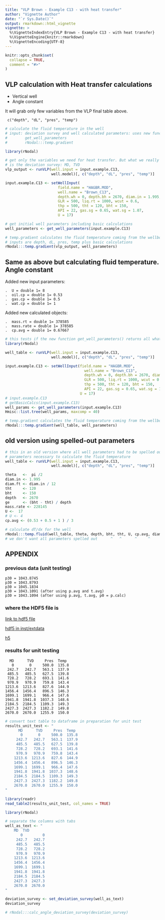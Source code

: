 ```yaml
---
title: "VLP Brown - Example C13 - with heat transfer"
author: "Vignette Author"
date: "`r Sys.Date()`"
output: rmarkdown::html_vignette
vignette: >
  %\VignetteIndexEntry{VLP Brown - Example C13 - with heat transfer}
  %\VignetteEngine{knitr::rmarkdown}
  %\VignetteEncoding{UTF-8}
---
```


```r
knitr::opts_chunk$set(
  collapse = TRUE,
  comment = "#>"
)
```


## VLP calculation with Heat transfer calculations
* Vertical well
* Angle constant

It will grab only few variables from the VLP final table above.
     
     c("depth", "dL", "pres", "temp")

```r
# calculate the fluid temperature in the well
# input: deviation survey and well calculated parameters: uses new functions: 
#        get_well_parameters
#        rNodal:::temp.gradient

library(rNodal)

# get only the variables we need for heat transfer. But what we really want 
# is the deviation survey: MD, TVD
vlp_output <- runVLP(well.input = input.example.C13, 
                     well.model)[, c("depth", "dL", "pres", "temp")]    

input.example.C13 <- setWellInput(
                        field.name = "HAGBR.MOD",
                        well.name = "Brown_C13", 
                        depth.wh = 0, depth.bh = 2670, diam.in = 1.995, 
                        GLR = 500, liq.rt = 1000, wcut = 0.6, 
                        thp = 500, tht = 120, bht = 150, 
                        API = 22, gas.sg = 0.65, wat.sg = 1.07,
                        U = 17)

# get initial well parameters including basic calculations
well_parameters <- get_well_parameters(input.example.C13)

# temp.gradient calculates the fluid temperature coming from the wellbore
# inputs are depth, dL, pres, temp plus basic calculations
rNodal:::temp.gradient(vlp_output, well_parameters)         

```

## Same as above but calculating fluid temperature. Angle constant

Added new input parameters:

    .  U = double 1= 8
    .  oil.cp = double 1= 0.53
    .  gas.cp = double 1= 0.5
    .  wat.cp = double 1= 1
    
Added new calculated objects:

    .  mass.rt = double 1= 378585
    .  mass.rate = double 1= 378585
    .  cp.avg = double 1= 0.67667


```r
# this tests if the new function get_well_parameters() returns all what's needed for heat transfer
library(rNodal)

well_table <- runVLP(well.input = input.example.C13, 
                     well.model)[, c("depth", "dL", "pres", "temp")]   

input.example.C13 <- setWellInput(field.name = "HAGBR.MOD",
                                    well.name = "Brown_C13", 
                                    depth.wh = 0, depth.bh = 2670, diam.in = 1.995, 
                                    GLR = 500, liq.rt = 1000, wcut = 0.6, 
                                    thp = 500, tht = 120, bht = 150, 
                                    API = 22, gas.sg = 0.65, wat.sg = 1.07,
                                  U = 17)
# input.example.C13
# getBasicCalcs(input.example.C13)
well_params <- get_well_parameters(input.example.C13)
Hmisc::list.tree(well_params, maxcomp = 40)

# temp.gradient calculates the fluid temperature coming from the wellbore
rNodal:::temp.gradient(well_table, well_parameters)    
```

## old version using spelled-out parameters

```r
# this in an old version where all well parameters had to be spelled out
# parameters necessary to calculate the fluid temperature
well_table <- runVLP(well.input = input.example.C13, 
                     well.model)[, c("depth", "dL", "pres", "temp")] 

theta   <-  pi /2
diam.in <- 1.995
diam.ft <- diam.in / 12
tht     <- 120
bht     <- 150
depth   <- 2670
ge      <- (bht - tht) / depth
mass.rate <- 228145
U <-  17
# U <- 4
cp.avg <- (0.53 + 0.5 + 1 ) / 3

# calculate dT/dx for the well
rNodal:::temp.fluid(well_table, theta, depth, bht, tht, U, cp.avg, diam.ft, mass.rate)
# we don't want all parameters spelled out      ^   ^      ^     ^      ^      ^     
```



## APPENDIX

### previous data (unit testing)

    p30 = 1043.8745
    p30 = 1043.8793
    p30 = 1045.1834
    p30 = 1043.1091 (after using p.avg and t.avg)
    p30 = 1043.1094 (after using p.avg, t.avg, p0 = p.calc)


### where the HDF5 file is

[link to hdf5 file](C:\Users\msfz751\AppData\Local\Temp\RtmpEbxvPR\file40c0446c2f7.h5)

[hdf5 in inst/extdata](I:\src\rNodal\inst\extdata\brown_c13.h5)

[h5](C:\Users\msfz751\AppData\Local\Temp\RtmpM3UF3e\file526835c54c20.h5)


### results for unit testing

      MD      TVD     Pres  Temp
       0       0     500.0  135.8
     242.7   242.7   563.1  137.9
     485.5	 485.5	 627.5  139.8
     728.2	 728.2	 693.1	141.6
     970.9	 970.9	 759.8	143.4
    1213.6	1213.6	 827.6	144.9
    1456.4	1456.4	 896.5	146.3
    1699.1	1699.1	 966.4	147.6
    1941.8	1941.8	1037.3	148.6
    2184.5	2184.5	1109.3	149.3
    2427.3	2427.3	1182.2	149.8
    2670.0	2670.0	1255.9	150.0
    
    
```r
# convert text table to dataframe in preparation for unit test
results_unit_test <- "
      MD      TVD     Pres  Temp
       0       0     500.0  135.8
     242.7   242.7   563.1  137.9
     485.5	 485.5	 627.5  139.8
     728.2	 728.2	 693.1	141.6
     970.9	 970.9	 759.8	143.4
    1213.6	1213.6	 827.6	144.9
    1456.4	1456.4	 896.5	146.3
    1699.1	1699.1	 966.4	147.6
    1941.8	1941.8	1037.3	148.6
    2184.5	2184.5	1109.3	149.3
    2427.3	2427.3	1182.2	149.8
    2670.0	2670.0	1255.9	150.0
"    

library(readr)
read_table2(results_unit_test, col_names = TRUE)
```
    
        
        
```r
library(rNodal)

# separate the columns with tabs
well_as_text <- "
    MD  TVD    
       0	     0   
     242.7   242.7
     485.5   485.5
     728.2   728.2
     970.9   970.9
    1213.6  1213.6
    1456.4	1456.4
    1699.1	1699.1
    1941.8	1941.8
    2184.5	2184.5
    2427.3	2427.3
    2670.0	2670.0
"

deviation_survey <- set_deviation_survey(well_as_text)
deviation_survey
```

```r
# rNodal:::calc_angle_deviation_survey(deviation_survey)
```

